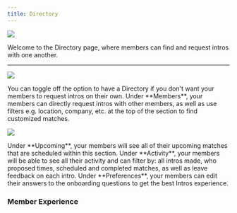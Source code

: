```yaml
---
title: Directory
---
```

![](/images/Directory.png)

Welcome to the Directory page, where members can find and request intros with one another.

---
![](images/Directory-Toggle-Off.png)

<Note>
You can toggle off the option to have a Directory if you don't want your members to request intros on their own.
</Note>

<Tabs>
  <Tab title="Members">
   Under **Members**, your members can directly request intros with other members, as well as use filters e.g. location, company, etc. at the top of the section to find customized matches.

![](/images/Directory.png)

</Tab>
  <Tab title="Upcoming">
  Under **Upcoming**, your members will see all of their upcoming matches that are scheduled within this section.
  </Tab>
  <Tab title="Activity">
  Under **Activity**, your members will be able to see all their activity and can filter by: all intros made, who proposed times, scheduled and completed matches, as well as leave feedback on each intro.
  </Tab>
  <Tab title="Preferences">
  Under **Preferences**, your members can edit their answers to the onboarding questions to get the best Intros experience.
  </Tab>
</Tabs>

### Member Experience


